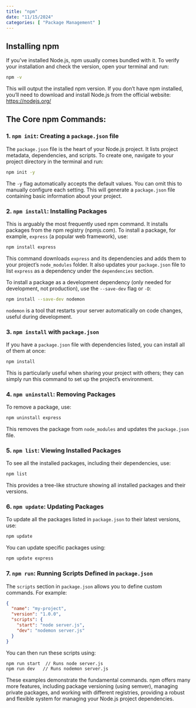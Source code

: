 ```yaml
---
title: "npm"
date: "11/15/2024"
categories: [ "Package Management" ]
---
```

## Installing npm

If you've installed Node.js, npm usually comes bundled with it.  To verify your installation and check the version, open your terminal and run:

```bash
npm -v
```

This will output the installed npm version. If you don't have npm installed, you'll need to download and install Node.js from the official website: [https://nodejs.org/](https://nodejs.org/)


##  The Core npm Commands:

### 1.  `npm init`: Creating a `package.json` file

The `package.json` file is the heart of your Node.js project. It lists project metadata, dependencies, and scripts.  To create one, navigate to your project directory in the terminal and run:

```bash
npm init -y
```

The `-y` flag automatically accepts the default values.  You can omit this to manually configure each setting. This will generate a `package.json` file containing basic information about your project.


### 2. `npm install`: Installing Packages

This is arguably the most frequently used npm command.  It installs packages from the npm registry (npmjs.com).  To install a package, for example, `express` (a popular web framework), use:

```bash
npm install express
```

This command downloads `express` and its dependencies and adds them to your project's `node_modules` folder.  It also updates your `package.json` file to list `express` as a dependency under the `dependencies` section.

To install a package as a development dependency (only needed for development, not production), use the `--save-dev` flag or `-D`:

```bash
npm install --save-dev nodemon
```

`nodemon` is a tool that restarts your server automatically on code changes, useful during development.


### 3. `npm install` with `package.json`

If you have a `package.json` file with dependencies listed, you can install all of them at once:

```bash
npm install
```

This is particularly useful when sharing your project with others; they can simply run this command to set up the project's environment.



### 4.  `npm uninstall`: Removing Packages

To remove a package, use:

```bash
npm uninstall express
```

This removes the package from `node_modules` and updates the `package.json` file.


### 5.  `npm list`: Viewing Installed Packages

To see all the installed packages, including their dependencies, use:

```bash
npm list
```

This provides a tree-like structure showing all installed packages and their versions.


### 6. `npm update`: Updating Packages

To update all the packages listed in `package.json` to their latest versions, use:

```bash
npm update
```

You can update specific packages using:

```bash
npm update express
```


### 7. `npm run`: Running Scripts Defined in `package.json`

The `scripts` section in `package.json` allows you to define custom commands.  For example:

```json
{
  "name": "my-project",
  "version": "1.0.0",
  "scripts": {
    "start": "node server.js",
    "dev": "nodemon server.js"
  }
}
```

You can then run these scripts using:

```bash
npm run start  // Runs node server.js
npm run dev   // Runs nodemon server.js
```

These examples demonstrate the fundamental commands.  npm offers many more features, including package versioning (using semver), managing private packages, and working with different registries, providing a robust and flexible system for managing your Node.js project dependencies.

